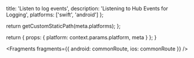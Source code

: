
  title: 'Listen to log events',
  description: 'Listening to Hub Events for Logging',
  platforms: ['swift', 'android']
};

  return getCustomStaticPath(meta.platforms);
};

  return {
    props: {
      platform: context.params.platform,
      meta
    }
  };
}


<Fragments
  fragments={{
    android: commonRoute,
    ios: commonRoute
  }}
/>
